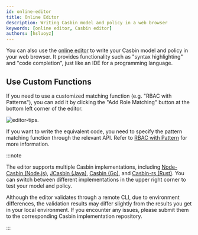 ```yaml
---
id: online-editor
title: Online Editor
description: Writing Casbin model and policy in a web browser
keywords: [online editor, Casbin editor]
authors: [hsluoyz]
---
```


You can also use the [online editor](/editor) to write your Casbin model and policy in your web browser. It provides functionality such as "syntax highlighting" and "code completion", just like an IDE for a programming language.

## Use Custom Functions

If you need to use a customized matching function (e.g. "RBAC with Patterns"), you can add it by clicking the "Add Role Matching" button at the bottom left corner of the editor.

![editor-tips](/img/editor-tips.png).

If you want to write the equivalent code, you need to specify the pattern matching function through the relevant API. Refer to [RBAC with Pattern](/docs/rbac-with-pattern) for more information.

:::note

The editor supports multiple Casbin implementations, including [Node-Casbin (Node.js)](https://github.com/casbin/node-casbin), [JCasbin (Java)](https://github.com/casbin/jcasbin), [Casbin (Go)](https://github.com/casbin/casbin), and [Casbin-rs (Rust)](https://github.com/casbin/casbin-rs). You can switch between different implementations in the upper right corner to test your model and policy.

Although the editor validates through a remote CLI, due to environment differences, the validation results may differ slightly from the results you get in your local environment. If you encounter any issues, please submit them to the corresponding Casbin implementation repository.

:::
